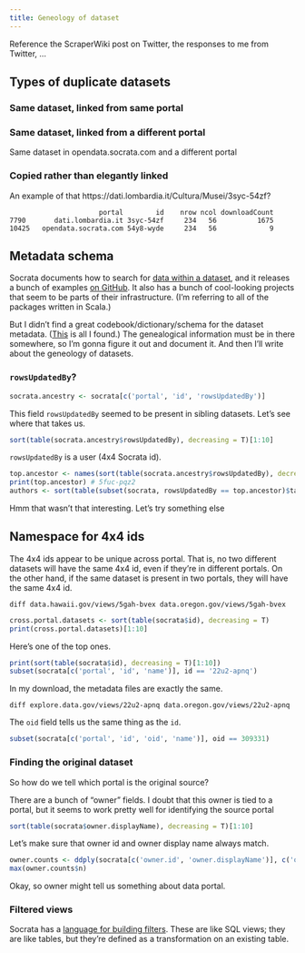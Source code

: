 ```yaml
---
title: Geneology of dataset
---
```





Reference the ScraperWiki post on Twitter, the responses to me from Twitter, ...


## Types of duplicate datasets

### Same dataset, linked from same portal

### Same dataset, linked from a different portal
Same dataset in opendata.socrata.com and a different portal

### Copied rather than elegantly linked
An example of that
https://dati.lombardia.it/Cultura/Musei/3syc-54zf?


```
                      portal        id    nrow ncol downloadCount
7790       dati.lombardia.it 3syc-54zf     234   56          1675
10425   opendata.socrata.com 54y8-wyde     234   56             9
```



## Metadata schema
Socrata documents how to search for [data within a dataset](https://opendata.socrata.com/api/docs/),
and it releases a bunch of examples [on GitHub](https://github.com/socrata). It also has a bunch of
cool-looking projects that seem to be parts of their infrastructure. (I'm referring to all of the
packages written in Scala.)

But I didn't find a great codebook/dictionary/schema for the dataset metadata.
([This](https://opendata.socrata.com/api/docs/views) is all I found.)
The genealogical information must be in there somewhere, so I'm gonna figure
it out and document it. And then I'll write about the geneology of datasets.

### `rowsUpdatedBy`?
```r
socrata.ancestry <- socrata[c('portal', 'id', 'rowsUpdatedBy')]
```

This field `rowsUpdatedBy` seemed to be present in sibling datasets.
Let's see where that takes us.

```r
sort(table(socrata.ancestry$rowsUpdatedBy), decreasing = T)[1:10]
```

`rowsUpdatedBy` is a user (4x4 Socrata id).

```r
top.ancestor <- names(sort(table(socrata.ancestry$rowsUpdatedBy), decreasing = T))[2]
print(top.ancestor) # 5fuc-pqz2
authors <- sort(table(subset(socrata, rowsUpdatedBy == top.ancestor)$tableAuthor.id), decreasing = T)[1:10]
```

Hmm that wasn't that interesting. Let's try something else

## Namespace for 4x4 ids
The 4x4 ids appear to be unique across portal. That is, no two different
datasets will have the same 4x4 id, even if they're in different portals.
On the other hand, if the same dataset is present in two portals, they
will have the same 4x4 id.


    diff data.hawaii.gov/views/5gah-bvex data.oregon.gov/views/5gah-bvex

```r
cross.portal.datasets <- sort(table(socrata$id), decreasing = T)
print(cross.portal.datasets)[1:10]
```

Here's one of the top ones.

```r
print(sort(table(socrata$id), decreasing = T)[1:10])
subset(socrata[c('portal', 'id', 'name')], id == '22u2-apnq')
```

In my download, the metadata files are exactly the same.

    diff explore.data.gov/views/22u2-apnq data.oregon.gov/views/22u2-apnq

The `oid` field tells us the same thing as the `id`.

```r
subset(socrata[c('portal', 'id', 'oid', 'name')], oid == 309331)
```

### Finding the original dataset
So how do we tell which portal is the original source?

There are a bunch of "owner" fields. I doubt that this owner is tied to a
portal, but it seems to work pretty well for identifying the source portal

```r
sort(table(socrata$owner.displayName), decreasing = T)[1:10]
```

Let's make sure that owner id and owner display name always match.

```r
owner.counts <- ddply(socrata[c('owner.id', 'owner.displayName')], c('owner.id', 'owner.displayName'), function(df) {c(n = nrow(df))})
max(owner.counts$n)
```

Okay, so owner might tell us something about data portal.

### Filtered views
Socrata has a [language for building filters](http://dev.socrata.com/deprecated/querying-datasets).
These are like SQL views; they are like tables, but they're
defined as a transformation on an existing table.








